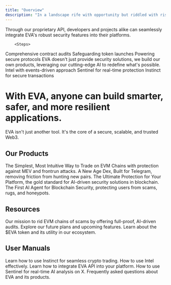 ```yaml
---
title: "Overview"
description: "In a landscape rife with opportunity but riddled with risk, EVA stands as the unwavering guardian of EVM ecosystems. With our AI-powered, industry-defining security, we're not just protecting Web3; we're empowering its evolution."
---
```



<Columns cols={2}>
  <Card
    title="Seamless Integration"
    icon="memory"
  >
    Through our proprietary API, developers and projects alike can seamlessly integrate EVA's robust security features into their platforms.

        <Steps>
  <Step title="#1">
    Comprehensive contract audits
  </Step>
  <Step title="#2">
    Safeguarding token launches
  </Step>
  <Step title="#3">
    Powering secure protocols
  </Step>
</Steps>
  </Card>
  <Card
    title="Innovative Products"
    icon="palette"
  >
    EVA doesn't just provide security solutions, we build our own products, leveraging our cutting-edge AI to redefine what's possible.
<Steps>
  <Step title="#1">
    Intel with events-driven approach
  </Step>
  <Step title="#2">
    Sentinel for real-time protection
  </Step>
  <Step title="#3">
    Instinct for secure transactions
  </Step>
</Steps>

  </Card>
   
</Columns>
<Card
  >
  <h1 style={{color: '#f7941d', textAlign: 'center'}}>With EVA, anyone can build smarter, safer, and more resilient applications.</h1>
    
  </Card>
  <Warning>EVA isn't just another tool. It's the core of a secure, scalable, and trusted Web3.</Warning>

  <Card img="/tpevadocs.png"></Card>


## Our Products
<Columns cols={2}>
  <Card 
    title="Instinct"
    arrow="true"
    href="/Overview"
  >
  The Simplest, Most Intuitive Way to Trade on EVM Chains with protection against MEV and frontrun attacks.
  </Card>
  <Card 
    title="Intel"
    arrow="true"
    href="/Overview"
  >
  A New Age Dex, Built for Telegram, removing friction from hunting new pairs.
  </Card>
  <Card 
    title="API"
    arrow="true"
    href="/Overview"
  >
  The Ultimate Protection for Your Platform, the gold standard for AI-driven security solutions in blockchain.
  </Card>
  <Card 
    title="Sentinel"
    arrow="true"
    href="/Overview"
  >
  The First AI Agent for Blockchain Security, protecting users from scams, rugs, and honeypots.
  </Card>
</Columns>

## Resources
<Columns cols={3}>
<Card 
    title="Vision"
    arrow="true"
    href="/Overview"
  >
  Our mission to rid EVM chains of scams by offering full-proof, AI-driven audits.
  </Card>
  <Card 
    title="Roadmap"
    arrow="true"
    href="/Overview"
  >
  Explore our future plans and upcoming features.
  </Card>
  <Card 
    title="Tokenomics"
    arrow="true"
    href="/Overview"
  >
  Learn about the $EVA token and its utility in our ecosystem.
  </Card>
</Columns>

## User Manuals
<Columns cols={3}>
<Card 
    title="Instict"
    arrow="true"
    href="/Overview"
  >
  Learn how to use Instinct for seamless crypto trading.
  </Card>
  <Card 
    title="Intel"
    arrow="true"
    href="/Overview"
  >
  How to use Intel effectively.
  </Card>
  <Card 
    title="API"
    arrow="true"
    href="/Overview"
  >
  Learn how to integrate EVA API into your platform.
  </Card>
</Columns>
<Columns cols={2}>
<Card 
    title="Sentinel"
    arrow="true"
    href="/Overview"
  >
  How to use Sentinel for real-time AI analysis on X.
  </Card>
  <Card 
    title="FAQs"
    arrow="true"
    href="/Overview"
  >
  Frequently asked questions about EVA and its products.
  </Card>
</Columns>